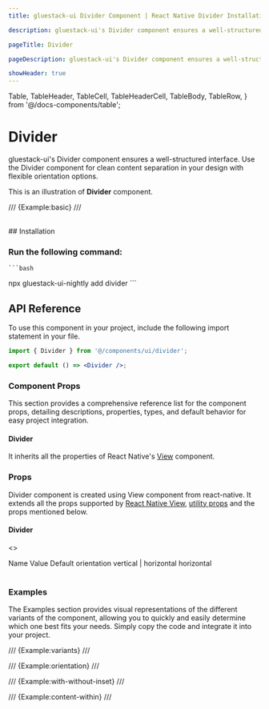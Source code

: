 ```yaml
---
title: gluestack-ui Divider Component | React Native Divider Installation

description: gluestack-ui's Divider component ensures a well-structured interface. Use the Divider component for clean content separation in your design with flexible orientation options.

pageTitle: Divider

pageDescription: gluestack-ui's Divider component ensures a well-structured interface. Use the Divider component for clean content separation in your design with flexible orientation options.

showHeader: true
---
```


  Table,
  TableHeader,
  TableCell,
  TableHeaderCell,
  TableBody,
  TableRow,
} from '@/docs-components/table';

# Divider

gluestack-ui's Divider component ensures a well-structured interface. Use the Divider component for clean content separation in your design with flexible orientation options.

This is an illustration of **Divider** component.

/// {Example:basic} ///

<br />
## Installation

### Run the following command:
    ```bash
   npx gluestack-ui-nightly add divider
    ```
<ManualInstallationNote />

## API Reference

To use this component in your project, include the following import statement in your file.

```ts
import { Divider } from '@/components/ui/divider';
```

<AnatomyImage
  mobileUrl="https://i.imgur.com/WAEtXS7.png"
  webUrl="https://i.imgur.com/4Nl0JfM.png"
  classNameStyle="aspect-[513/239] md:aspect-[736/167]"
/>

```jsx
export default () => <Divider />;
```

### Component Props

This section provides a comprehensive reference list for the component props, detailing descriptions, properties, types, and default behavior for easy project integration.

#### Divider

It inherits all the properties of React Native's [View](https://reactnative.dev/docs/view) component.

### Props

Divider component is created using View component from react-native. It extends all the props supported by [React Native View](https://reactnative.dev/docs/view#props), [utility props](/ui/docs/styling/utility-and-sx-props) and the props mentioned below.

#### Divider

<>
  <Table>
    <TableHeader>
      <TableRow>
        <TableHeaderCell>Name</TableHeaderCell>
        <TableHeaderCell>Value</TableHeaderCell>
        <TableHeaderCell>Default</TableHeaderCell>
      </TableRow>
    </TableHeader>
    <TableBody>
      <TableRow>
        <TableCell>
          <InlineCode>orientation</InlineCode>
        </TableCell>
        <TableCell>vertical | horizontal</TableCell>
        <TableCell>horizontal</TableCell>
      </TableRow>
    </TableBody>
  </Table>
</>

### Examples

The Examples section provides visual representations of the different variants of the component, allowing you to quickly and easily determine which one best fits your needs. Simply copy the code and integrate it into your project.

/// {Example:variants} ///

/// {Example:orientation} ///

/// {Example:with-without-inset} ///

/// {Example:content-within} ///
